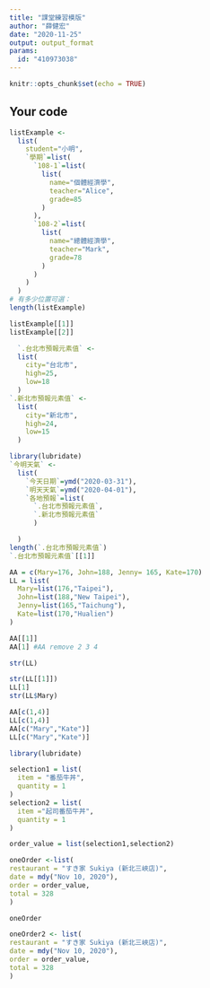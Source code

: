 ```yaml
---
title: "課堂練習模版"
author: "薛健宏"
date: "2020-11-25"
output: output_format
params:
  id: "410973038"
---
```


```r
knitr::opts_chunk$set(echo = TRUE)
```

## Your code

```r
listExample <- 
  list(
    student="小明",
    `學期`=list(
      `108-1`=list(
        list(
          name="個體經濟學",
          teacher="Alice",
          grade=85
        )
      ),
      `108-2`=list(
        list(
          name="總體經濟學",
          teacher="Mark",
          grade=78
        )
      )
    )
  )
# 有多少位置可選：
length(listExample)
```


```r
listExample[[1]]
listExample[[2]]
```

```r
  `.台北市預報元素值` <- 
  list(
    city="台北市",
    high=25,
    low=18
  )
`.新北市預報元素值` <- 
  list(
    city="新北市",
    high=24,
    low=15
  )

library(lubridate)
`今明天氣` <-
  list(
    `今天日期`=ymd("2020-03-31"),
    `明天天氣`=ymd("2020-04-01"),
    `各地預報`=list(
      `.台北市預報元素值`,
      `.新北市預報元素值`
      )

  )
length(`.台北市預報元素值`)
`.台北市預報元素值`[[1]]
```



```r
AA = c(Mary=176, John=188, Jenny= 165, Kate=170)
LL = list(
  Mary=list(176,"Taipei"),
  John=list(188,"New Taipei"),
  Jenny=list(165,"Taichung"),
  Kate=list(170,"Hualien")
)
```

```r
AA[[1]] 
AA[1] #AA remove 2 3 4
```

```r
str(LL)
```

```r
str(LL[[1]])
LL[1]
str(LL$Mary)
```

```r
AA[c(1,4)]
LL[c(1,4)]
AA[c("Mary","Kate")]
LL[c("Mary","Kate")]
```

```r
library(lubridate)

selection1 = list(
  item = "番茄牛丼",
  quantity = 1
)
selection2 = list(
  item ="起司番茄牛丼",
  quantity = 1 
)

order_value = list(selection1,selection2)

oneOrder <-list( 
restaurant = "すき家 Sukiya (新北三峽店)",
date = mdy("Nov 10, 2020"),
order = order_value,
total = 328
)

oneOrder
```

```r

oneOrder2 <- list( 
restaurant = "すき家 Sukiya (新北三峽店)",
date = mdy("Nov 10, 2020"),
order = order_value,
total = 328
)

```

